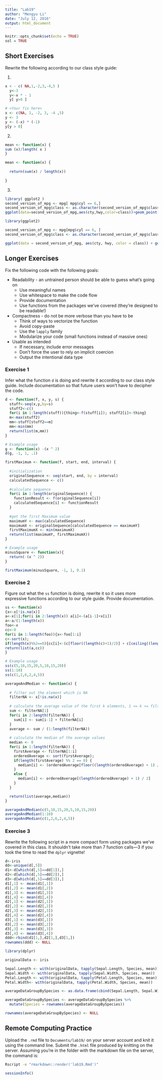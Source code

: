 ```yaml
---
title: "Lab19"
author: "Mengyu Li"
date: "July 12, 2016"
output: html_document
---
```


```r
knitr::opts_chunk$set(echo = TRUE)
sol = TRUE
```

## Short Exercises
Rewrite the following according to our class style guide:

1.
```r
x < - c( NA,1,-2,3,-4,5 )
  y<-3
  y<-x * - 1
  y[ y>0 ]
```

```r
# <Your fix here>
x <- c(NA, 1, -2, 3, -4 ,5)
y <- 3
y <- (-x) * (-1)
y[y > 0]
```

2. 
```r
mean <- function(x) {
sum (x)/length( x )
}
```

```r
mean <- function(x) {
  
  return(sum(x) / length(x))
  
}
```

3. 
```r
library( ggplot2 )
second_version_of_mpg <- mpg[ mpg$cyl == 6,]
second_version_of_mpg$class <- as.character(second_version_of_mpg$class)
ggplot(data=second_version_of_mpg,aes(cty,hwy,color=class))+geom_point()+geom_smooth( method = "lm", se=FALSE ) + labs (title="City vs. Highway MPG" )
```

```r
library(ggplot2)

second_version_of_mpg <- mpg[mpg$cyl == 6, ]
second_version_of_mpg$class <- as.character(second_version_of_mpg$class)

ggplot(data = second_version_of_mpg, aes(cty, hwy, color = class)) + geom_point() + geom_smooth(method = "lm", se=FALSE) + labs(title = "City vs. Highway MPG")
```

## Longer Exercises

Fix the following code with the following goals:

* Readability - an untrained person should be able to guess what's going on
    + Use meaningful names
    + Use whitespace to make the code flow
    + Provide documentation
    + Use functions from the packages we've covered (they're designed to be readable!)
  
* Compactness - do not be more verbose than you have to be
    + Think of ways to vectorize the function
    + Avoid copy-paste
    + Use the `lapply` family
    + Modularize your code (small functions instead of massive ones)
  
* Usable as intended
    + If necessary, include error messages
    + Don't force the user to rely on implicit coercion
    + Output the intentional data type

### Exercise 1
Infer what the function `d` is doing and rewrite it according to our class style guide.  Include documentation so that future users won't have to decipher the code.
```r

d <- function(f, x, y, s) {
  stuff<-seq(x,y,by=s)
  stuff2<-c()
  for(i in 1:length(stuff)){thing<-f(stuff[i]); stuff2[i]<-thing}
  m<-max(stuff2)
  mm<-stuff[stuff2==m]
  mm<-min(mm)
  return(list(m,mm))
}

# Example usage
g <- function(x) -(x ^ 2)
d(g, -1, 1, .1)
```

```r
firstMaximum <- function(f, start, end, interval) {
  
  #initialization
  originalSequence <- seq(start, end, by = interval)
  calculatedSequence <- c()
  
  #calculate sequence
  for(i in 1:length(originalSequence)) {
    functionResult <- f(originalSequence[i])
    calculatedSequence[i] <- functionResult
  }
  
  #get the first Maximum value
  maximumY <- max(calculatedSequence)
  maximumX <- originalSequence[calculatedSequence == maximumY]
  firstMaximumX <- min(maximumX)
  return(list(maximumY, firstMaximumX))
}

# Example usage
minusSquare <- function(x){
  return(-(x ^ 2))
}

firstMaximum(minusSquare, -1, 1, 0.1)
```


### Exercise 2
Figure out what the `ss` function is doing, rewrite it so it uses more expressive functions according to our style guide.  Provide documentation.
```r
ss <- function(x) 
{x<-x[!is.na(x)]
a<-x[1];for(i in 2:length(x)) a[i]<-(a[i-1]+x[i])
a<-a/(1:length(x))
foo<-x
cc<-0
for(i in 1:length(foo)){x<-foo[1:i]
c<-sort(x);
if(length(x)%%2==0){cc[i]<-(c[floor((length(c)+1)/2)] + c[ceiling((length(c)+1)/2)])/2} else{ cc[i]<-c[(length(c)+1)/2]}}
return(list(a,cc))
}

# Example usage
ss(c(5,10,15,20,5,10,15,20))
ss(1:10)
ss(c(1,2,6,2,4,5))
```

```r
averageAndMedian <- function(x) {
  
  # filter out the element which is NA
  filterNA <- x[!is.na(x)]
  
  # calculate the average value of the first k elements, 1 <= k <= filterNA.length
  sum <- filterNA[1]
  for(i in 2:length(filterNA)) {
    sum[i] <- sum[i-1] + filterNA[i]
  }
  average <- sum / (1:length(filterNA))
  
  # calculate the median of the average values
  median <- 0
  for(i in 1:length(filterNA)) {
    firstAverage <- filterNA[1:i]
    orderedAverage <- sort(firstAverage);
    if(length(firstAverage) %% 2 == 0) {
      median[i] <- (orderedAverage[floor((length(orderedAverage) + 1) / 2)] + orderedAverage[ceiling((length(orderedAverage) + 1) / 2)]) / 2
    } 
    else { 
      median[i] <- orderedAverage[(length(orderedAverage) + 1) / 2]
    }
  }

  return(list(average,median))
}

averageAndMedian(c(5,10,15,20,5,10,15,20))
averageAndMedian(1:10)
averageAndMedian(c(1,2,6,2,4,5))
```

### Exercise 3
Rewrite the following script in a more compact form using packages we've covered in this class.  It shouldn't take more than 7 function calls---3 if you took the time to read the `dplyr` vignette!
```r
d<-iris
dd<-unique(d[,5])
d1<-d[which(d[,5]==dd[1]),]
d2<-d[which(d[,5]==dd[2]),]
d3<-d[which(d[,5]==dd[3]),]
d1[,1] <- mean(d1[,1])
d1[,2] <- mean(d1[,2])
d1[,3] <- mean(d1[,3])
d1[,4] <- mean(d1[,4])
d2[,1] <- mean(d2[,1])
d2[,2] <- mean(d2[,2])
d2[,3] <- mean(d2[,3])
d2[,4] <- mean(d2[,4])
d3[,1] <- mean(d3[,1])
d3[,2] <- mean(d3[,2])
d3[,3] <- mean(d3[,3])
d3[,4] <- mean(d3[,4])
ddd<-rbind(d1[1,],d2[1,],d3[1,])
rownames(ddd) <- NULL

```

```r

library(dplyr)

originalData <- iris

Sepal.Length <- with(originalData, tapply(Sepal.Length, Species, mean))
Sepal.Width <- with(originalData, tapply(Sepal.Width, Species, mean))
Petal.Length <- with(originalData, tapply(Petal.Length, Species, mean))
Petal.Width<- with(originalData, tapply(Petal.Width, Species, mean))

averageDataGroupBySpecies <- as.data.frame(cbind(Sepal.Length, Sepal.Width, Petal.Length, Petal.Width))

averageDataGroupBySpecies <- averageDataGroupBySpecies %>%
  mutate(Species = rownames(averageDataGroupBySpecies))

rownames(averageDataGroupBySpecies) <- NULL
```

## Remote Computing Practice
Upload the `.rmd` file to `Documents/lab19/` on your server account and knit it using the command line. Submit the `.html` file produced by knitting on the server.  Assuming you're in the folder with the markdown file on the server, the command is:

```sh
Rscript -e "rmarkdown::render('lab19.Rmd')"
```


```r
sessionInfo()
```

